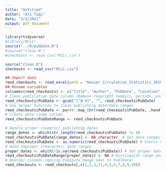 ```yaml
---
title: "Untitled"
author: "Ali Taqi"
date: "3/2/2021"
output: pdf_document
---
```


```r
library(tidyverse)
#library(RCLC)
source("../R/pubDate.R")
#source("clean.R")
#checkouts <- read_csv("RCLC.csv")
```


```r
source("clean.R")
checkouts <- read_csv("RCLC.csv")
```


```r
## Import data 
reed_checkouts <- read_excel(path = "Hauser_Circulation_Statistics_2018-2020.xlsx")
## Rename variables
colnames(reed_checkouts) <- c("Title", "Author", "PubDate", "Location", "Barcode", "Call_No", "Copies", "Loaned", "Returned", "Patron")
# Clean publication date column (Remove copyright symbols, periods, and collapse multiple dates)
reed_checkouts$PubDate <- gsub("[^0-9]", "", reed_checkouts$PubDate)
# Use helper function to clean publishing date/date ranges
reed_checkouts$PubDate <- purrr::map_chr(reed_checkouts$PubDate, .handleDATE)
# Create date range column
reed_checkouts$PubDateRange <- reed_checkouts$PubDate

# Handle proper (numeric) publishing dates
range_dates <- which(str_length(reed_checkouts$PubDate) != 4)
reed_checkouts$PubDate[range_dates] <- NA_character_ # Set date ranges to NA in numeric column (to coerce into numeric)
reed_checkouts$PubDate <- as.numeric(reed_checkouts$PubDate) # Coerce numeric
# Hand improper (character) date ranges
proper_dates <- which(!is.na(reed_checkouts$PubDate)) # Set proper dates to NA in range column (to avoid repetition)
reed_checkouts$PubDateRange[proper_dates] <- NA # Distinguish range and proper date columns 
# Reorder columns (moving PublDate_Range next to PublDate)
reed_checkouts <- reed_checkouts[,c(1,2,3,11,4,5,6,7,8,9,10)]
```

